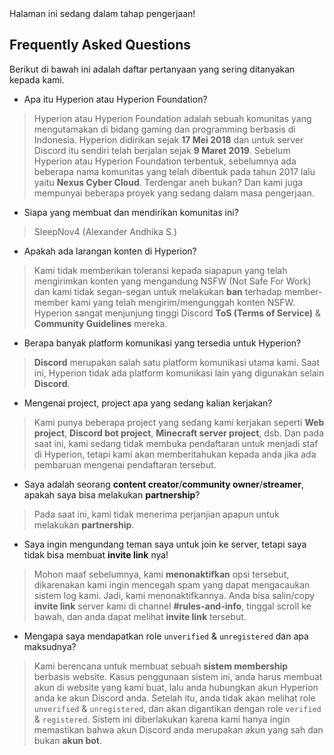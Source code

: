  
<Callout type="warning" emoji="🚧">
  Halaman ini sedang dalam tahap pengerjaan!
</Callout>

## Frequently Asked Questions
Berikut di bawah ini adalah daftar pertanyaan yang sering ditanyakan kepada kami.

- Apa itu Hyperion atau Hyperion Foundation?
> Hyperion atau Hyperion Foundation adalah sebuah komunitas yang mengutamakan di bidang gaming dan programming berbasis di Indonesia. Hyperion didirikan sejak **17 Mei 2018** dan untuk server Discord itu sendiri telah berjalan sejak **9 Maret 2019**. Sebelum Hyperion atau Hyperion Foundation terbentuk, sebelumnya ada beberapa nama komunitas yang telah dibentuk pada tahun 2017 lalu yaitu **Nexus Cyber Cloud**. Terdengar aneh bukan? Dan kami juga mempunyai beberapa proyek yang sedang dalam masa pengerjaan.

- Siapa yang membuat dan mendirikan komunitas ini?
> SleepNov4 (Alexander Andhika S.)

- Apakah ada larangan konten di Hyperion?
> Kami tidak memberikan toleransi kepada siapapun yang telah mengirimkan konten yang mengandung NSFW (Not Safe For Work) dan kami tidak segan-segan untuk melakukan **ban** terhadap member-member kami yang telah mengirim/mengunggah konten NSFW. Hyperion sangat menjunjung tinggi Discord **ToS (Terms of Service)** & **Community Guidelines** mereka.

- Berapa banyak platform komunikasi yang tersedia untuk Hyperion?
> **Discord** merupakan salah satu platform komunikasi utama kami. Saat ini, Hyperion tidak ada platform komunikasi lain yang digunakan selain **Discord**.

- Mengenai project, project apa yang sedang kalian kerjakan?
> Kami punya beberapa project yang sedang kami kerjakan seperti **Web project**, **Discord bot project**, **Minecraft server project**, dsb. Dan pada saat ini, kami sedang tidak membuka pendaftaran untuk menjadi staf di Hyperion, tetapi kami akan memberitahukan kepada anda jika ada pembaruan mengenai pendaftaran tersebut.

- Saya adalah seorang **content creator**/**community owner**/**streamer**, apakah saya bisa melakukan **partnership**?
> Pada saat ini, kami tidak menerima perjanjian apapun untuk melakukan **partnership**.

- Saya ingin mengundang teman saya untuk join ke server, tetapi saya tidak bisa membuat **invite link** nya!
> Mohon maaf sebelumnya, kami **menonaktifkan** opsi tersebut, dikarenakan kami ingin mencegah spam yang dapat mengacaukan sistem log kami. Jadi, kami menonaktifkannya. Anda bisa salin/copy **invite link** server kami di channel **#rules-and-info**, tinggal scroll ke bawah, dan anda dapat melihat **invite link** tersebut.

- Mengapa saya mendapatkan role `unverified` & `unregistered` dan apa maksudnya?
> Kami berencana untuk membuat sebuah **sistem membership** berbasis website. Kasus penggunaan sistem ini, anda harus membuat akun di website yang kami buat, lalu anda hubungkan akun Hyperion anda ke akun Discord anda. Setelah itu, anda tidak akan melihat role `unverified` & `unregistered`, dan akan digantikan dengan role `verified` & `registered`. Sistem ini diberlakukan karena kami hanya ingin memastikan bahwa akun Discord anda merupakan akun yang sah dan bukan **akun bot**.
